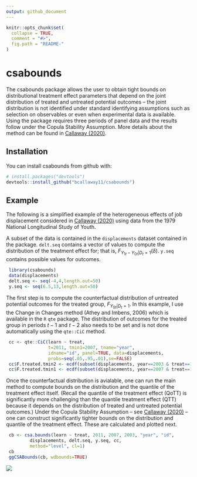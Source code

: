 ```yaml
---
output: github_document
---
```


<!-- README.md is generated from README.Rmd. Please edit that file -->

```r
knitr::opts_chunk$set(
  collapse = TRUE,
  comment = "#>",
  fig.path = "README-"
)
```

# csabounds

The csabounds package allows the user to obtain tight bounds on distributional treatment effect parameters that depend on the joint distribution of treated and untreated potential outcomes -- the joint distribution is not identified under standard identifying assumptions such as selection on observables or even when experimental data is available.  Using the package requires three periods of panel data and the results follow under the Copula Stability Assumption.  More details about the method can be found in [Callaway (2020)](https://doi.org/10.1016/j.jeconom.2020.02.005).

## Installation

You can install csabounds from github with:

```r
# install.packages("devtools")
devtools::install_github("bcallaway11/csabounds")
```

## Example

The following is a simplified example of the heterogeneous effects of job displacement considered in [Callaway (2020)](https://doi.org/10.1016/j.jeconom.2020.02.005) using data from the 1979 National Longitudinal Study of Youth.

A subset of the data is contained in the `displacements` dataset contained in the package.  `delt.seq` contains a vector of values to compute the distribution of the treatment effect for; that is, $F_{Y_{1t}-Y_{0t}|D_t=1}(\delta)$.  `y.seq` contains possible values for outcomes.  

```r
 library(csabounds)
 data(displacements)
 delt.seq <- seq(-4,4,length.out=50)
 y.seq <- seq(6.5,13,length.out=50)
```
The first step is to compute the counterfactual distribution of untreated potential outcomes for the treated group, $F_{Y_{0t}|D_t=1}$.  In this example, I use the Change in Changes method (Athey and Imbens, 2006) which is available in the `R` `qte` package.  The distribution of outcomes for the treated group in periods $t-1$ and $t-2$ also needs to be set and is not done automatically using the `qte::CiC` method.
```r
 cc <- qte::CiC(learn ~ treat,
                t=2011, tmin1=2007, tname="year",
                idname="id", panel=TRUE, data=displacements,
                probs=seq(.05,.95,.01),se=FALSE)
 cc$F.treated.tmin2 <- ecdf(subset(displacements, year==2003 & treat==1)$learn)
 cc$F.treated.tmin1 <- ecdf(subset(displacements, year==2007 & treat==1)$learn)
```
Once the counterfactual distribution is avialable, one can run the main method to compute bounds on the distribution and the quantile of the treatment effect itself.  (Recall the quantile of the treatment effect (QoTT) is significantly more challenging than the quantile treatment effect (QTT) because it depends on the \textit{joint} distribution of treated and untreated potential outcomes.)  Under the Copula Stability Assumption -- see [Callaway (2020)](https://doi.org/10.1016/j.jeconom.2020.02.005) -- one can construct significantly tighter bounds on the distribution and quantile of the treatment effect.  These are calculated and plotted next.
```r
 cb <- csa.bounds(learn ~ treat, 2011, 2007, 2003, "year", "id",
         displacements, delt.seq, y.seq, cc,
         method="level", cl=1)
 cb
 ggCSABounds(cb, wdbounds=TRUE)
```
![](man/figures/README-unnamed-chunk-3-1.png)
